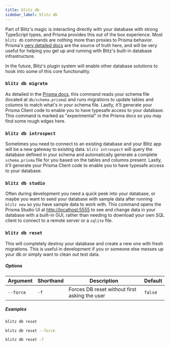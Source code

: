 ```yaml
---
title: blitz db
sidebar_label: blitz db
---
```


Part of Blitz's magic is interacting directly with your database with strong TypeScript types, and Prisma provides this out of the box experience. Most `blitz db` commands are nothing more than proxies to Prisma behavior. Prisma's [very detailed docs](https://www.prisma.io/docs/) are the source of truth here, and will be very useful for helping you get up and running with Blitz's built-in database infrastructure.

In the future, Blitz's plugin system will enable other database solutions to hook into some of this core functionality.

### `blitz db migrate`

As detailed in the [Prisma docs](https://www.prisma.io/docs/reference/tools-and-interfaces/prisma-migrate), this command reads your schema file (located at `db/schema.prisma`) and runs migrations to update tables and columns to match what's in your schema file. Lastly, it'll generate your Prisma Client code to enable you to have typesafe access to your database.
This command is marked as "experimental" in the Prisma docs so you may find some rough edges here.

### `blitz db introspect`

Sometimes you need to connect to an existing database and your Blitz app will be a new gateway to existing data. `blitz introspect` will query the database defined in your schema and automatically generate a complete `schema.prisma` file for you based on the tables and columns present. Lastly, it'll generate your Prisma Client code to enable you to have typesafe access to your database.

### `blitz db studio`

Often during development you need a quick peek into your database, or maybe you want to seed your database with sample data after running `blitz new` so you have sample data to work with. This command opens the Prisma Studio UI at [http://localhost:5555](http://localhost:5555) to see and change data in your database with a built-in GUI, rather than needing to download your own SQL client to connect to a remote server or a `sqlite` file.

### `blitz db reset`

This will completely destroy your database and create a new one with fresh migrations. This is useful in development if you or someone else messes up your db or simply want to clean out test data.

##### Options

| Argument  | Shorthand | Description                 | Default |
| --------- | --------- | --------------------------- | ------- |
| `--force` | `-f`      | Forces DB reset without first asking the user | `false` |

##### Examples

```bash
blitz db reset
```

```bash
blitz db reset --force
```

```bash
blitz db reset -f
```
